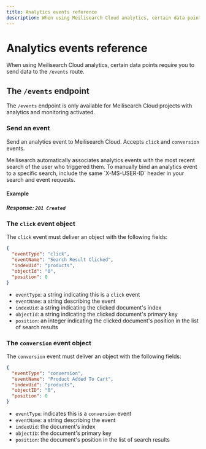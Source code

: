 ```yaml
---
title: Analytics events reference
description: When using Meilisearch Cloud analytics, certain data points require you to send data to the `/events` route.
---
```


# Analytics events reference

When using Meilisearch Cloud analytics, certain data points require you to send data to the `/events` route.

## The `/events` endpoint

The `/events` endpoint is only available for Meilisearch Cloud projects with analytics and monitoring activated.

### Send an event

<RouteHighlighter method="POST" route="https://edge.meilisearch.com/events"/>

Send an analytics event to Meilisearch Cloud. Accepts `click` and `conversion` events.

<Capsule intent="tip" title="Binding analytics events to a search">
Meilisearch automatically associates analytics events with the most recent search of the user who triggered them. To manually bind an analytics event to a specific search, include the same `X-MS-USER-ID` header in your search and event requests.
</Capsule>

#### Example

<CodeSamples id="analytics_event_send_1" />

##### Response: `201 Created`

### The `click` event object

The `click` event must deliver an object with the following fields:

```json
{
  "eventType": "click",
  "eventName": "Search Result Clicked",
  "indexUid": "products",
  "objectId": "0",
  "position": 0
}
```

- `eventType`: a string indicating this is a `click` event
- `eventName`: a string describing the event
- `indexUid`: a string indicating the clicked document's index
- `objectId`: a string indicating the clicked document's primary key
- `position`: an integer indicating the clicked document's position in the list of search results

### The `conversion` event object

The `conversion` event must deliver an object with the following fields:

```json
{
  "eventType": "conversion",
  "eventName": "Product Added To Cart",
  "indexUid": "products",
  "objectID": "0",
  "position": 0
}
```

- `eventType`: indicates this is a `conversion` event
- `eventName`: a string describing the event
- `indexUid`: the document's index
- `objectID`: the document's primary key
- `position`: the document's position in the list of search results
